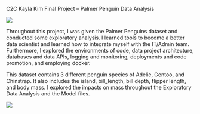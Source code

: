 C2C Kayla Kim Final Project – Palmer Penguin Data Analysis

![](images/clipboard-2049446366.png)

Throughout this project, I was given the Palmer Penguins dataset and conducted some exploratory analysis. I learned tools to become a better data scientist and learned how to integrate myself with the IT/Admin team. Furthermore, I explored the environments of code, data project architecture, databases and data APIs, logging and monitoring, deployments and code promotion, and employing docker.

This dataset contains 3 different penguin species of Adelie, Gentoo, and Chinstrap. It also includes the island, bill_length, bill depth, flipper length, and body mass. I explored the impacts on mass throughout the Exploratory Data Analysis and the Model files.

![](images/clipboard-2972612756.png)
